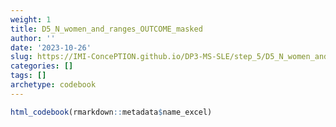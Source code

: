```yaml
---
weight: 1
title: D5_N_women_and_ranges_OUTCOME_masked
author: ''
date: '2023-10-26'
slug: https://IMI-ConcePTION.github.io/DP3-MS-SLE/step_5/D5_N_women_and_ranges_OUTCOME_masked
categories: []
tags: []
archetype: codebook
---
```


```r
html_codebook(rmarkdown::metadata$name_excel)
```
